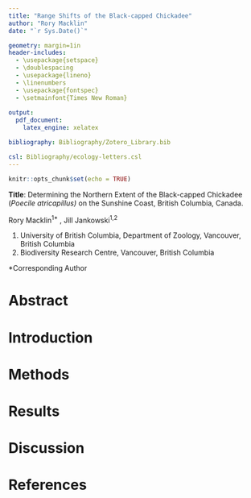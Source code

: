 ```yaml
---
title: "Range Shifts of the Black-capped Chickadee"
author: "Rory Macklin"
date: "`r Sys.Date()`"

geometry: margin=1in
header-includes:
  - \usepackage{setspace}
  - \doublespacing
  - \usepackage{lineno}
  - \linenumbers
  - \usepackage{fontspec}
  - \setmainfont{Times New Roman}
  
output: 
  pdf_document:
    latex_engine: xelatex

bibliography: Bibliography/Zotero_Library.bib

csl: Bibliography/ecology-letters.csl
---
```


```r
knitr::opts_chunk$set(echo = TRUE)
```

**Title**: Determining the Northern Extent of the Black-capped Chickadee (*Poecile atricapillus)* on the Sunshine Coast, British Columbia, Canada.

Rory Macklin^1\*^ , Jill Jankowski^1,2^

1.  University of British Columbia, Department of Zoology, Vancouver, British Columbia
2.  Biodiversity Research Centre, Vancouver, British Columbia

\*Corresponding Author

\newpage

# Abstract

# Introduction

# Methods

# Results

# Discussion

# References
